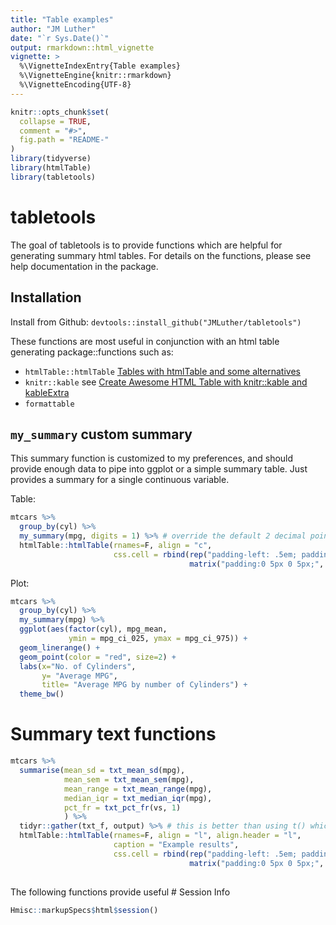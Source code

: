 ```yaml
---
title: "Table examples"
author: "JM Luther"
date: "`r Sys.Date()`"
output: rmarkdown::html_vignette
vignette: >
  %\VignetteIndexEntry{Table examples}
  %\VignetteEngine{knitr::rmarkdown}
  %\VignetteEncoding{UTF-8}
---
```


```r
knitr::opts_chunk$set(
  collapse = TRUE,
  comment = "#>",
  fig.path = "README-"
)
library(tidyverse)
library(htmlTable)
library(tabletools)
```

# tabletools

The goal of tabletools is to provide functions which are helpful for generating summary html tables.
For details on the functions, please see help documentation in the package.

## Installation

Install from Github:  `devtools::install_github("JMLuther/tabletools")`


These functions are most useful in conjunction with an html table generating package::functions such as:  
  
  *  `htmlTable::htmlTable` [Tables with htmlTable and some alternatives](https://cran.r-project.org/web/packages/htmlTable/vignettes/tables.html)  
  *  `knitr::kable` see [Create Awesome HTML Table with knitr::kable and kableExtra](https://haozhu233.github.io/kableExtra/awesome_table_in_html.html)  
  *  `formattable` 

## `my_summary` custom summary  

This summary function is customized to my preferences, and should provide enough data to pipe into ggplot or a simple summary table.
Just provides a summary for a single continuous variable.

Table:
```r
mtcars %>% 
  group_by(cyl) %>% 
  my_summary(mpg, digits = 1) %>% # override the default 2 decimal point rounding
  htmlTable::htmlTable(rnames=F, align = "c",
                       css.cell = rbind(rep("padding-left: .5em; padding-right: .5em;",times=ncol(.)),
                                        matrix("padding:0 5px 0 5px;", ncol=ncol(.), nrow=nrow(.))))

```

Plot:
```r
mtcars %>% 
  group_by(cyl) %>% 
  my_summary(mpg) %>% 
  ggplot(aes(factor(cyl), mpg_mean,
             ymin = mpg_ci_025, ymax = mpg_ci_975)) +
  geom_linerange() +
  geom_point(color = "red", size=2) +
  labs(x="No. of Cylinders",
       y= "Average MPG",
       title= "Average MPG by number of Cylinders") +
  theme_bw()

```


# Summary text functions 

```r
mtcars %>%
  summarise(mean_sd = txt_mean_sd(mpg),
            mean_sem = txt_mean_sem(mpg),
            mean_range = txt_mean_range(mpg),
            median_iqr = txt_median_iqr(mpg),
            pct_fr = txt_pct_fr(vs, 1)
            ) %>% 
  tidyr::gather(txt_f, output) %>% # this is better than using t() which creates a matrix
  htmlTable::htmlTable(rnames=F, align = "l", align.header = "l", 
                       caption = "Example results",
                       css.cell = rbind(rep("padding-left: .5em; padding-right: .5em;",times=ncol(.)),
                                        matrix("padding:0 5px 0 5px;", ncol=ncol(.), nrow=nrow(.))))
  

```




The following functions provide useful
# Session Info  

```r
Hmisc::markupSpecs$html$session()
```

 